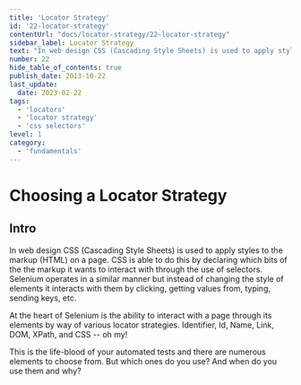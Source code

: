 ```yaml
---
title: 'Locator Strategy'
id: '22-locator-strategy'
contentUrl: "docs/locator-strategy/22-locator-strategy"
sidebar_label: Locator Strategy
text: "In web design CSS (Cascading Style Sheets) is used to apply styles to the markup (HTML) on a page. CSS is able to do this by declaring which bits of the the markup it wants to interact with through the use of selectors."
number: 22
hide_table_of_contents: true
publish_date: 2013-10-22
last_update:
  date: 2023-02-22
tags:
  - 'locators'
  - 'locator strategy'
  - 'css selectors'
level: 1
category:
  - 'fundamentals'
---
```


# Choosing a Locator Strategy

## Intro

In web design CSS (Cascading Style Sheets) is used to apply styles to the markup (HTML) on a page. CSS is able to do this by declaring which bits of the the markup it wants to interact with through the use of selectors. Selenium operates in a similar manner but instead of changing the style of elements it interacts with them by clicking, getting values from, typing, sending keys, etc.

At the heart of Selenium is the ability to interact with a page through its elements by way of various locator strategies. Identifier, Id, Name, Link, DOM, XPath, and CSS -- oh my!

This is the life-blood of your automated tests and there are numerous elements to choose from. But which ones do you use? And when do you use them and why?


<DropdownMarkdown folderName='22-locator-strategy' />
